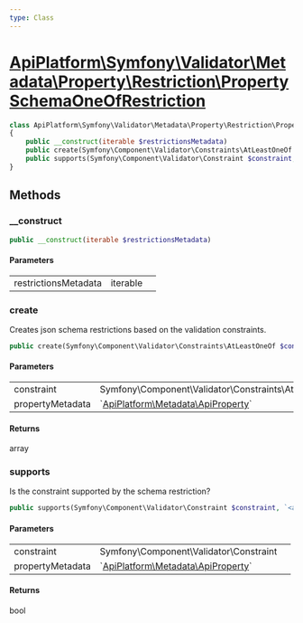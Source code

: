 ```yaml
---
type: Class
---
```


# [ApiPlatform\Symfony\Validator\Metadata\Property\Restriction\PropertySchemaOneOfRestriction](/docs/reference/Symfony/Validator/Metadata/Property/Restriction/PropertySchemaOneOfRestriction)



```php
class ApiPlatform\Symfony\Validator\Metadata\Property\Restriction\PropertySchemaOneOfRestriction implements `<a href="/docs/reference/Symfony/Validator/Metadata/Property/Restriction/PropertySchemaRestrictionMetadataInterface">ApiPlatform\Symfony\Validator\Metadata\Property\Restriction\PropertySchemaRestrictionMetadataInterface</a>`
{
    public __construct(iterable $restrictionsMetadata)
    public create(Symfony\Component\Validator\Constraints\AtLeastOneOf $constraint, `<a href="/docs/reference/Metadata/ApiProperty">ApiPlatform\Metadata\ApiProperty</a>` $propertyMetadata): array
    public supports(Symfony\Component\Validator\Constraint $constraint, `<a href="/docs/reference/Metadata/ApiProperty">ApiPlatform\Metadata\ApiProperty</a>` $propertyMetadata): bool
}
```
## Methods

### __construct



```php
public __construct(iterable $restrictionsMetadata)
```

#### Parameters

<table><tbody>
<tr><td>restrictionsMetadata</td><td>iterable</td><td></td></tr>
</tbody>
</table>

### create

Creates json schema restrictions based on the validation constraints.

```php
public create(Symfony\Component\Validator\Constraints\AtLeastOneOf $constraint, `<a href="/docs/reference/Metadata/ApiProperty">ApiPlatform\Metadata\ApiProperty</a>` $propertyMetadata): array
```

#### Parameters

<table><tbody>
<tr><td>constraint</td><td>Symfony\Component\Validator\Constraints\AtLeastOneOf</td><td></td></tr><tr><td>propertyMetadata</td><td>`<a href="/docs/reference/Metadata/ApiProperty">ApiPlatform\Metadata\ApiProperty</a>`</td><td></td></tr>
</tbody>
</table>

#### Returns

array

### supports

Is the constraint supported by the schema restriction?

```php
public supports(Symfony\Component\Validator\Constraint $constraint, `<a href="/docs/reference/Metadata/ApiProperty">ApiPlatform\Metadata\ApiProperty</a>` $propertyMetadata): bool
```

#### Parameters

<table><tbody>
<tr><td>constraint</td><td>Symfony\Component\Validator\Constraint</td><td></td></tr><tr><td>propertyMetadata</td><td>`<a href="/docs/reference/Metadata/ApiProperty">ApiPlatform\Metadata\ApiProperty</a>`</td><td></td></tr>
</tbody>
</table>

#### Returns

bool

